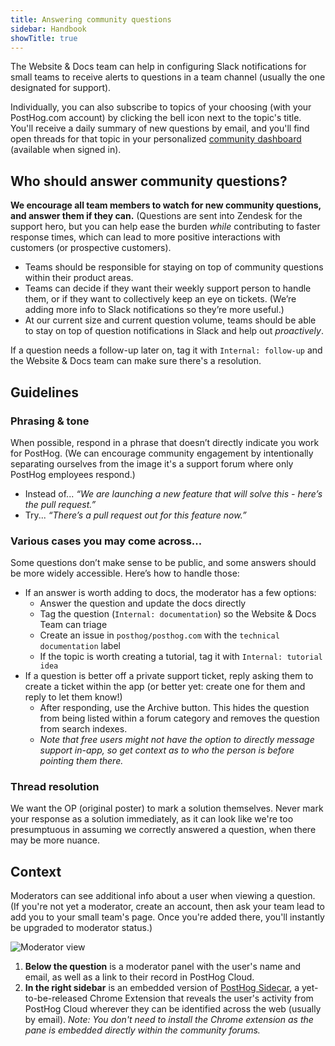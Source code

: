```yaml
---
title: Answering community questions
sidebar: Handbook
showTitle: true
---
```


The Website & Docs team can help in configuring Slack notifications for small teams to receive alerts to questions in a team channel (usually the one designated for support).

Individually, you can also subscribe to topics of your choosing (with your PostHog.com account) by clicking the bell icon next to the topic's title. You'll receive a daily summary of new questions by email, and you'll find open threads for that topic in your personalized [community dashboard](/community/dashboard) (available when signed in).

## Who should answer community questions?

**We encourage all team members to watch for new community questions, and answer them if they can.** (Questions are sent into Zendesk for the support hero, but you can help ease the burden _while_ contributing to faster response times, which can lead to more positive interactions with customers (or prospective customers).

- Teams should be responsible for staying on top of community questions within their product areas.
- Teams can decide if they want their weekly support person to handle them, or if they want to collectively keep an eye on tickets. (We’re adding more info to Slack notifications so they’re more useful.)
- At our current size and current question volume, teams should be able to stay on top of question notifications in Slack and help out *proactively*.

If a question needs a follow-up later on, tag it with `Internal: follow-up` and the Website & Docs team can make sure there's a resolution.

## Guidelines

### Phrasing & tone

When possible, respond in a phrase that doesn’t directly indicate you work for PostHog. (We can encourage community engagement by intentionally separating ourselves from the image it's a support forum where only PostHog employees respond.)

- Instead of... _“We are launching a new feature that will solve this - here’s the pull request.”_
- Try... _“There’s a pull request out for this feature now.”_

### Various cases you may come across...

Some questions don’t make sense to be public, and some answers should be more widely accessible. Here’s how to handle those:

- If an answer is worth adding to docs, the moderator has a few options:
    - Answer the question and update the docs directly
    - Tag the question (`Internal: documentation`) so the Website & Docs Team can triage
    - Create an issue in `posthog/posthog.com` with the `technical documentation` label
    - If the topic is worth creating a tutorial, tag it with `Internal: tutorial idea`
- If a question is better off a private support ticket, reply asking them to create a ticket within the app (or better yet: create one for them and reply to let them know!)
    - After responding, use the Archive button. This hides the question from being listed within a forum category and removes the question from search indexes.
    - _Note that free users might not have the option to directly message support in-app, so get context as to who the person is before pointing them there._

###  Thread resolution

We want the OP (original poster) to mark a solution themselves. Never mark your response as a solution immediately, as it can look like we're too presumptuous in assuming we correctly answered a question, when there may be more nuance.

## Context

Moderators can see additional info about a user when viewing a question. (If you're not yet a moderator, create an account, then ask your team lead to add you to your small team's page. Once you're added there, you'll instantly be upgraded to moderator status.)

![Moderator view](../../images/handbook/moderator-view.png)

1. **Below the question** is a moderator panel with the user's name and email, as well as a link to their record in PostHog Cloud.
1. **In the right sidebar** is an embedded version of [PostHog Sidecar](https://github.com/posthog/sidecar), a yet-to-be-released Chrome Extension that reveals the user's activity from PostHog Cloud wherever they can be identified across the web (usually by email). _Note: You don't need to install the Chrome extension as the pane is embedded directly within the community forums._
